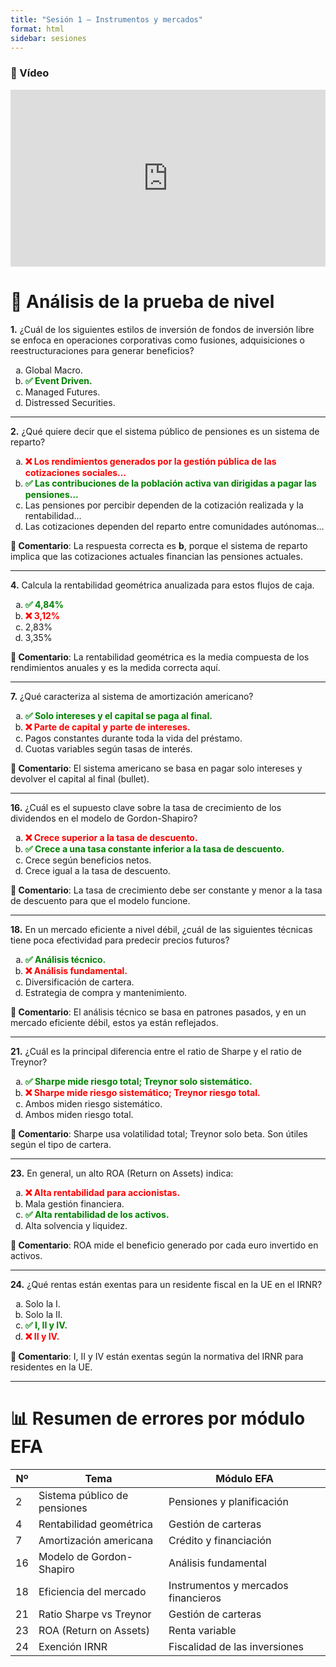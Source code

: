 ```yaml
---
title: "Sesión 1 – Instrumentos y mercados"
format: html
sidebar: sesiones
---
```


### 🎥 Vídeo

::: {style="position: relative; padding-bottom: 56.25%; height: 0; overflow: hidden; max-width: 100%;"}
<iframe src="https://www.youtube.com/embed/RRSeY1DIaI0" frameborder="0" allowfullscreen style="position: absolute; top: 0; left: 0; width: 100%; height: 100%;">

</iframe>
:::

# 🧪 Análisis de la prueba de nivel

**1.** ¿Cuál de los siguientes estilos de inversión de fondos de inversión libre se enfoca en operaciones corporativas como fusiones, adquisiciones o reestructuraciones para generar beneficios?

a.  Global Macro.\
b.  [✅ Event Driven.]{style="color:green; font-weight:bold"}\
c.  Managed Futures.\
d.  Distressed Securities.

------------------------------------------------------------------------

**2.** ¿Qué quiere decir que el sistema público de pensiones es un sistema de reparto?

a.  [❌ Los rendimientos generados por la gestión pública de las cotizaciones sociales...]{style="color:red; font-weight:bold"}\
b.  [✅ Las contribuciones de la población activa van dirigidas a pagar las pensiones...]{style="color:green; font-weight:bold"}\
c.  Las pensiones por percibir dependen de la cotización realizada y la rentabilidad...\
d.  Las cotizaciones dependen del reparto entre comunidades autónomas...

**📝 Comentario**: La respuesta correcta es **b**, porque el sistema de reparto implica que las cotizaciones actuales financian las pensiones actuales.

------------------------------------------------------------------------

**4.** Calcula la rentabilidad geométrica anualizada para estos flujos de caja.

a.  [✅ 4,84%]{style="color:green; font-weight:bold"}\
b.  [❌ 3,12%]{style="color:red; font-weight:bold"}\
c.  2,83%\
d.  3,35%

**📝 Comentario**: La rentabilidad geométrica es la media compuesta de los rendimientos anuales y es la medida correcta aquí.

------------------------------------------------------------------------

**7.** ¿Qué caracteriza al sistema de amortización americano?

a.  [✅ Solo intereses y el capital se paga al final.]{style="color:green; font-weight:bold"}\
b.  [❌ Parte de capital y parte de intereses.]{style="color:red; font-weight:bold"}\
c.  Pagos constantes durante toda la vida del préstamo.\
d.  Cuotas variables según tasas de interés.

**📝 Comentario**: El sistema americano se basa en pagar solo intereses y devolver el capital al final (bullet).

------------------------------------------------------------------------

**16.** ¿Cuál es el supuesto clave sobre la tasa de crecimiento de los dividendos en el modelo de Gordon-Shapiro?

a.  [❌ Crece superior a la tasa de descuento.]{style="color:red; font-weight:bold"}\
b.  [✅ Crece a una tasa constante inferior a la tasa de descuento.]{style="color:green; font-weight:bold"}\
c.  Crece según beneficios netos.\
d.  Crece igual a la tasa de descuento.

**📝 Comentario**: La tasa de crecimiento debe ser constante y menor a la tasa de descuento para que el modelo funcione.

------------------------------------------------------------------------

**18.** En un mercado eficiente a nivel débil, ¿cuál de las siguientes técnicas tiene poca efectividad para predecir precios futuros?

a.  [✅ Análisis técnico.]{style="color:green; font-weight:bold"}\
b.  [❌ Análisis fundamental.]{style="color:red; font-weight:bold"}\
c.  Diversificación de cartera.\
d.  Estrategia de compra y mantenimiento.

**📝 Comentario**: El análisis técnico se basa en patrones pasados, y en un mercado eficiente débil, estos ya están reflejados.

------------------------------------------------------------------------

**21.** ¿Cuál es la principal diferencia entre el ratio de Sharpe y el ratio de Treynor?

a.  [✅ Sharpe mide riesgo total; Treynor solo sistemático.]{style="color:green; font-weight:bold"}\
b.  [❌ Sharpe mide riesgo sistemático; Treynor riesgo total.]{style="color:red; font-weight:bold"}\
c.  Ambos miden riesgo sistemático.\
d.  Ambos miden riesgo total.

**📝 Comentario**: Sharpe usa volatilidad total; Treynor solo beta. Son útiles según el tipo de cartera.

------------------------------------------------------------------------

**23.** En general, un alto ROA (Return on Assets) indica:

a.  [❌ Alta rentabilidad para accionistas.]{style="color:red; font-weight:bold"}\
b.  Mala gestión financiera.\
c.  [✅ Alta rentabilidad de los activos.]{style="color:green; font-weight:bold"}\
d.  Alta solvencia y liquidez.

**📝 Comentario**: ROA mide el beneficio generado por cada euro invertido en activos.

------------------------------------------------------------------------

**24.** ¿Qué rentas están exentas para un residente fiscal en la UE en el IRNR?

a.  Solo la I.\
b.  Solo la II.\
c.  [✅ I, II y IV.]{style="color:green; font-weight:bold"}\
d.  [❌ II y IV.]{style="color:red; font-weight:bold"}

**📝 Comentario**: I, II y IV están exentas según la normativa del IRNR para residentes en la UE.

------------------------------------------------------------------------

# 📊 Resumen de errores por módulo EFA

| Nº  | Tema                         | Módulo EFA                          |
|-----|------------------------------|-------------------------------------|
| 2   | Sistema público de pensiones | Pensiones y planificación           |
| 4   | Rentabilidad geométrica      | Gestión de carteras                 |
| 7   | Amortización americana       | Crédito y financiación              |
| 16  | Modelo de Gordon-Shapiro     | Análisis fundamental                |
| 18  | Eficiencia del mercado       | Instrumentos y mercados financieros |
| 21  | Ratio Sharpe vs Treynor      | Gestión de carteras                 |
| 23  | ROA (Return on Assets)       | Renta variable                      |
| 24  | Exención IRNR                | Fiscalidad de las inversiones       |
